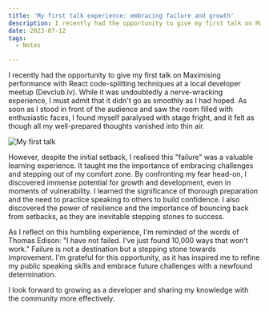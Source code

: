```yaml
---
title: 'My first talk experience: embracing failure and growth'
description: I recently had the opportunity to give my first talk on Maximising performance with React code-splitting techniques at a local developer meetup. While it was undoubtedly a nerve-wracking experience, I must admit that it didn't go as smoothly as I had hoped.
date: 2023-07-12
tags:
  - Notes

---
```


I recently had the opportunity to give my first talk on Maximising performance with React code-splitting techniques at a local developer meetup (Devclub.lv). While it was undoubtedly a nerve-wracking experience, I must admit that it didn't go as smoothly as I had hoped. As soon as I stood in front of the audience and saw the room filled with enthusiastic faces, I found myself paralysed with stage fright, and it felt as though all my well-prepared thoughts vanished into thin air.

![My first talk](/posts/my-first-talk/intro.jpeg)

However, despite the initial setback, I realised this "failure" was a valuable learning experience. It taught me the importance of embracing challenges and stepping out of my comfort zone. By confronting my fear head-on, I discovered immense potential for growth and development, even in moments of vulnerability. I learned the significance of thorough preparation and the need to practice speaking to others to build confidence. I also discovered the power of resilience and the importance of bouncing back from setbacks, as they are inevitable stepping stones to success.

As I reflect on this humbling experience, I'm reminded of the words of Thomas Edison: "I have not failed. I've just found 10,000 ways that won't work." Failure is not a destination but a stepping stone towards improvement. I'm grateful for this opportunity, as it has inspired me to refine my public speaking skills and embrace future challenges with a newfound determination.

I look forward to growing as a developer and sharing my knowledge with the community more effectively.
